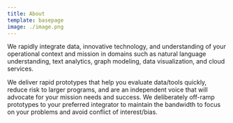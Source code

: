 ```yaml
---
title: About
template: basepage
image: ./image.png
---
```


We rapidly integrate data, innovative technology, and understanding of your operational context and mission in domains such as natural language understanding, text analytics, graph modeling, data visualization, and cloud services.

We deliver rapid prototypes that help you evaluate data/tools quickly, reduce risk to larger programs, and are an independent voice that will advocate for your mission needs and success. We deliberately off-ramp prototypes to your preferred integrator to maintain the bandwidth to focus on your problems and avoid conflict of interest/bias.
